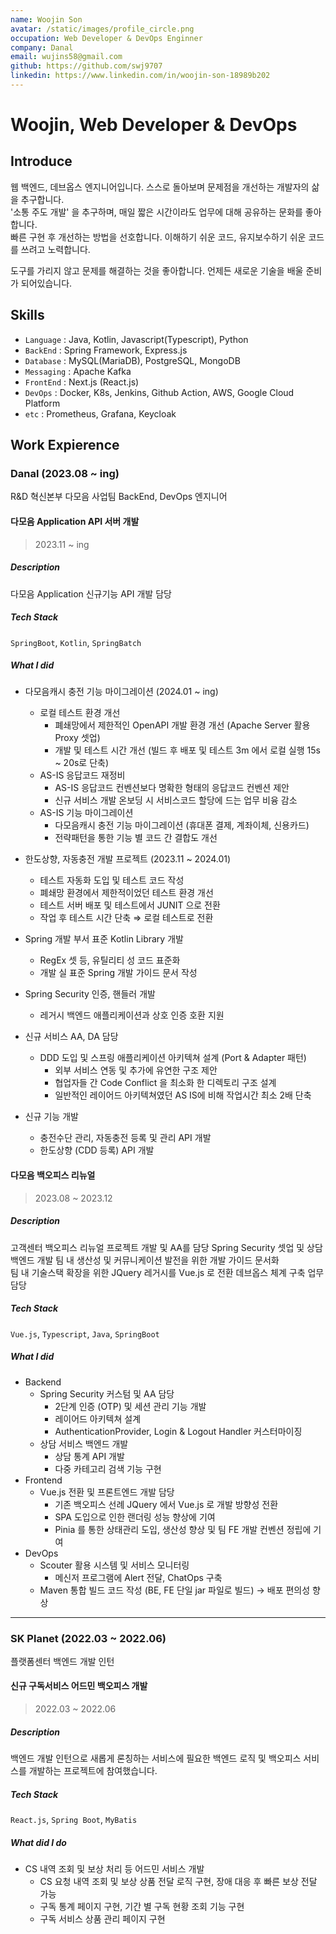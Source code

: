 ```yaml
---
name: Woojin Son
avatar: /static/images/profile_circle.png
occupation: Web Developer & DevOps Enginner
company: Danal
email: wujins58@gmail.com
github: https://github.com/swj9707
linkedin: https://www.linkedin.com/in/woojin-son-18989b202
---
```


# Woojin, Web Developer & DevOps

## Introduce

웹 백엔드, 데브옵스 엔지니어입니다. 스스로 돌아보며 문제점을 개선하는 개발자의 삶을 추구합니다.  
'소통 주도 개발' 을 추구하며, 매일 짧은 시간이라도 업무에 대해 공유하는 문화를 좋아합니다.  
빠른 구현 후 개선하는 방법을 선호합니다. 이해하기 쉬운 코드, 유지보수하기 쉬운 코드를 쓰려고 노력합니다.

도구를 가리지 않고 문제를 해결하는 것을 좋아합니다. 언제든 새로운 기술을 배울 준비가 되어있습니다.

## Skills

- `Language` : Java, Kotlin, Javascript(Typescript), Python
- `BackEnd` : Spring Framework, Express.js
- `Database` : MySQL(MariaDB), PostgreSQL, MongoDB
- `Messaging` : Apache Kafka
- `FrontEnd` : Next.js (React.js)
- `DevOps` : Docker, K8s, Jenkins, Github Action, AWS, Google Cloud Platform
- `etc` : Prometheus, Grafana, Keycloak

## Work Expierence

### Danal (2023.08 ~ ing)

R&D 혁신본부 다모음 사업팀 BackEnd, DevOps 엔지니어

#### 다모음 Application API 서버 개발

> 2023.11 ~ ing

##### Description

다모음 Application 신규기능 API 개발 담당

##### Tech Stack

`SpringBoot`, `Kotlin`, `SpringBatch`

##### What I did

- 다모음캐시 충전 기능 마이그레이션 (2024.01 ~ ing)

  - 로컬 테스트 환경 개선
    - 폐쇄망에서 제한적인 OpenAPI 개발 환경 개선 (Apache Server 활용 Proxy 셋업)
    - 개발 및 테스트 시간 개선 (빌드 후 배포 및 테스트 3m 에서 로컬 실행 15s ~ 20s로 단축)
  - AS-IS 응답코드 재정비
    - AS-IS 응답코드 컨벤션보다 명확한 형태의 응답코드 컨벤션 제안
    - 신규 서비스 개발 온보딩 시 서비스코드 할당에 드는 업무 비융 감소
  - AS-IS 기능 마이그레이션
    - 다모음캐시 충전 기능 마이그레이션 (휴대폰 결제, 계좌이체, 신용카드)
    - 전략패턴을 통한 기능 별 코드 간 결합도 개선

- 한도상향, 자동충전 개발 프로젝트 (2023.11 ~ 2024.01)

  - 테스트 자동화 도입 및 테스트 코드 작성
  - 폐쇄망 환경에서 제한적이었던 테스트 환경 개선
  - 테스트 서버 배포 및 테스트에서 JUNIT 으로 전환
  - 작업 후 테스트 시간 단축 ⇒ 로컬 테스트로 전환

- Spring 개발 부서 표준 Kotlin Library 개발
  - RegEx 셋 등, 유틸리티 성 코드 표준화
  - 개발 실 표준 Spring 개발 가이드 문서 작성
- Spring Security 인증, 핸들러 개발
  - 레거시 백엔드 애플리케이션과 상호 인증 호환 지원
- 신규 서비스 AA, DA 담당
  - DDD 도입 및 스프링 애플리케이션 아키텍쳐 설계 (Port & Adapter 패턴)
    - 외부 서비스 연동 및 추가에 유연한 구조 제안
    - 협업자들 간 Code Conflict 을 최소화 한 디렉토리 구조 설계
    - 일반적인 레이어드 아키텍쳐였던 AS IS에 비해 작업시간 최소 2배 단축
- 신규 기능 개발
  - 충전수단 관리, 자동충전 등록 및 관리 API 개발
  - 한도상향 (CDD 등록) API 개발

#### 다모음 백오피스 리뉴얼

> 2023.08 ~ 2023.12

##### Description

고객센터 백오피스 리뉴얼 프로젝트 개발 및 AA를 담당
Spring Security 셋업 및 상담 백엔드 개발
팀 내 생산성 및 커뮤니케이션 발전을 위한 개발 가이드 문서화  
팀 내 기술스택 확장을 위한 JQuery 레거시를 Vue.js 로 전환
데브옵스 체계 구축 업무 담당

##### Tech Stack

`Vue.js`, `Typescript`, `Java`, `SpringBoot`

##### What I did

- Backend
  - Spring Security 커스텀 및 AA 담당
    - 2단계 인증 (OTP) 및 세션 관리 기능 개발
    - 레이어드 아키텍쳐 설계
    - AuthenticationProvider, Login & Logout Handler 커스터마이징
  - 상담 서비스 백엔드 개발
    - 상담 통계 API 개발
    - 다중 카테고리 검색 기능 구현
- Frontend
  - Vue.js 전환 및 프론트엔드 개발 담당
    - 기존 백오피스 선례 JQuery 에서 Vue.js 로 개발 방향성 전환
    - SPA 도입으로 인한 랜더링 성능 향상에 기여
    - Pinia 를 통한 상태관리 도입, 생산성 향상 및 팀 FE 개발 컨벤션 정립에 기여
- DevOps
  - Scouter 활용 시스템 및 서비스 모니터링
    - 메신저 프로그램에 Alert 전달, ChatOps 구축
  - Maven 통합 빌드 코드 작성 (BE, FE 단일 jar 파일로 빌드) → 배포 편의성 향상

---

### SK Planet (2022.03 ~ 2022.06)

플랫폼센터 백엔드 개발 인턴

#### 신규 구독서비스 어드민 백오피스 개발

> 2022.03 ~ 2022.06

##### Description

백엔드 개발 인턴으로 새롭게 론칭하는 서비스에 필요한 백엔드 로직 및 백오피스 서비스를 개발하는 프로젝트에 참여했습니다.

##### Tech Stack

`React.js`, `Spring Boot`, `MyBatis`

##### What did I do

- CS 내역 조회 및 보상 처리 등 어드민 서비스 개발
  - CS 요청 내역 조회 및 보상 상품 전달 로직 구현, 장애 대응 후 빠른 보상 전달 가능
  - 구독 통계 페이지 구현, 기간 별 구독 현황 조회 기능 구현
  - 구독 서비스 상품 관리 페이지 구현
